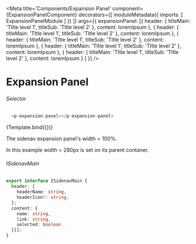
<Meta title='Components/Expansion Panel'
  component={ExpansionPanelComponent}
  decorators={[
    moduleMetadata({
      imports: [
        ExpansionPanelModule
      ]
    })
  ]}
  args={{ 
    expansionPanel: [{
      header: { titleMain: 'TItle level 1', titleSub: 'TItle level 2' },
      content: loremIpsum
    },
    {
      header: { titleMain: 'TItle level 1', titleSub: 'TItle level 2' },
      content: loremIpsum
    },
    {
      header: { titleMain: 'TItle level 1', titleSub: 'TItle level 2' },
      content: loremIpsum
    },
    {
      header: { titleMain: 'TItle level 1', titleSub: 'TItle level 2' },
      content: loremIpsum
    },
    {
      header: { titleMain: 'TItle level 1', titleSub: 'TItle level 2' },
      content: loremIpsum
    }
   ]
  }}
/>


# Expansion Panel

###### Selector
```ts
  <p-expansion-panel></p-expansion-panel>
```
<Canvas>
  <Story name="Subtitle"
    args={{
    }}>
    {Template.bind({})}
  </Story>
</Canvas>

The sidenav expansion panel's width = 100%. 

In this example width = 280px is set on its parent contaner.

###### ISidenavMain
```ts
export interface ISidenavMain {
  header: {
    headerName: string,
    headerIcon?: string,
  };
  content: {
    name: string,
    link: string,
    selected: boolean
  }[];
}
```